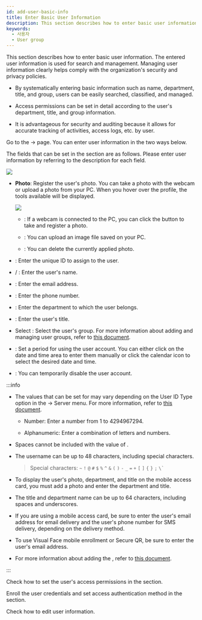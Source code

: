 ```yaml
---
id: add-user-basic-info
title: Enter Basic User Information
description: This section describes how to enter basic user information.
keywords:
  - 사용자
  - User group
---
```


This section describes how to enter basic user information. The entered user information is used for search and management. Managing user information clearly helps comply with the organization's security and privacy policies.

* By systematically entering basic information such as name, department, title, and group, users can be easily searched, classified, and managed.

* Access permissions can be set in detail according to the user's department, title, and group information.

* It is advantageous for security and auditing because it allows for accurate tracking of activities, access logs, etc. by user.

Go to the <Cmd sid='shell.header.launcher' /> → <Cmd sid='shell.header.user' /> page. You can enter user information in the two ways below.


<EnterUserPage />

The fields that can be set in the <Cmd sid='team.user.information' /> section are as follows. Please enter user information by referring to the description for each field.

<Image src='/img/biostarx-new-user-information.png' />

* **Photo**: Register the user's photo. You can take a photo with the webcam or upload a photo from your PC. When you hover over the profile, the tools available will be displayed.

  <Columns>
  <Column className='width--20 padding--t1rem'><Image src='/img/common/biostarx-new-user-photo.png' alone /></Column>
  <Column className='padding--l10'>

  * <IcCamera/>: If a webcam is connected to the PC, you can click the button to take and register a photo.

  * <IcUpload/>: You can upload an image file saved on your PC.

  * <IcTrash/>: You can delete the currently applied photo.

  </Column>
  </Columns>

* <Cmd sid='team.user.table.id' />: Enter the unique ID to assign to the user.

* <Cmd sid='team.user.table.firstName' /> / <Cmd sid='team.user.table.lastName' />: Enter the user's name.

* <Cmd sid='team.user.table.email' />: Enter the email address.

* <Cmd sid='team.user.table.phone' />: Enter the phone number.

* <Cmd sid='team.user.table.department' />: Enter the department to which the user belongs.

* <Cmd sid='team.user.table.title' />: Enter the user's title.

* Select <Cmd sid='team.user.table.group' />: Select the user's group. For more information about adding and managing user groups, refer to [this document](user-group-manage).

* <Cmd sid='team.user.table.period' />: Set a period for using the user account. You can either click on the date and time area to enter them manually or click the calendar icon to select the desired date and time.

* <Cmd sid='team.user.table.status' />: You can temporarily disable the user account.

:::info

* The values that can be set for <Cmd sid='team.user.table.id' /> may vary depending on the <Cmd>User ID Type</Cmd> option in the <Cmd sid='shell.header.setting' /> → <Cmd>Server</Cmd> menu. For more information, refer to [this document](#).

  * <Cmd>Number</Cmd>: Enter a number from 1 to 4294967294.

  * <Cmd>Alphanumeric</Cmd>: Enter a combination of letters and numbers.

* Spaces cannot be included with the value of <Cmd sid='team.user.table.id' />.

* The username can be up to 48 characters, including special characters.

  > Special characters: `~` `!` `@` `#` `$` `%` `^` `&` `(` `)` `-` `_` `=` `+` `[` `]` `{` `}` `;` <code>\\`</code>

* To display the user's photo, department, and title on the mobile access card, you must add a photo and enter the department and title.

* The title and department name can be up to 64 characters, including spaces and underscores.

* If you are using a mobile access card, be sure to enter the user's email address for email delivery and the user's phone number for SMS delivery, depending on the delivery method.

* To use Visual Face mobile enrollment or Secure QR, be sure to enter the user's email address.

* For more information about adding the <Cmd sid='team.userTemplate.table.customField' />, refer to [this document](#).

:::

<NextStep>
<NextItem to='set-permission'>

Check how to set the user's access permissions in the <Cmd sid='team.user.permission.title' /> section.

</NextItem>
<NextItem to='enroll-credential'>

Enroll the user credentials and set access authentication method in the <Cmd sid='team.user.credential.title' /> section.

</NextItem>
<NextItem to='edit-user'>

Check how to edit user information.

</NextItem>
</NextStep>

